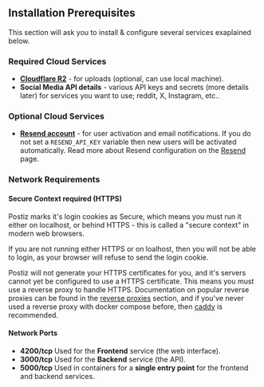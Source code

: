 ## Installation Prerequisites

This section will ask you to install & configure several services exaplained below.

### Required Cloud Services

- **[Cloudflare R2](https://cloudflare.com)** - for uploads (optional, can use local machine).
- **Social Media API details** - various API keys and secrets (more details later) for services you want to use; reddit, X, Instagram, etc..

### Optional Cloud Services

- **[Resend account](https://resend.com)** - for user activation and email notifications. If you do not set a `RESEND_API_KEY` variable then new users will be activated automatically. Read more about Resend configuration on the [Resend](/configuration/emails) page.

### Network Requirements

#### Secure Context required (HTTPS)

Postiz marks it's login cookies as Secure, which means you must run it either on localhost, or behind HTTPS -  this is called a "secure context" in modern web browsers.

If you are not running either HTTPS or on loalhost, then you will not be able to login, as your browser will refuse to send the login cookie.

Postiz will not generate your HTTPS certificates for you, and it's servers cannot yet be configured to use a HTTPS certificate. This means you must use a reverse proxy to handle HTTPS. Documentation on popular reverse proxies can be found in the [reverse proxies](/reverse-proxies/) section, and if you've never used a reverse proxy with docker compose before, then [caddy](/reverse-proxies/caddy/) is recommended.

#### Network Ports

- **4200/tcp** Used for the **Frontend** service (the web interface). 
- **3000/tcp** Used for the **Backend** service (the API).
- **5000/tcp** Used in containers for a **single entry point** for the frontend and backend services.

